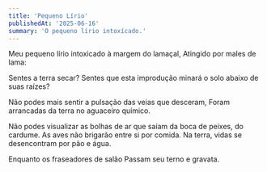 ```yaml
---
title: 'Pequeno Lírio'
publishedAt: '2025-06-16'
summary: 'O pequeno lírio intoxícado.'
---
```


Meu pequeno lírio intoxicado à margem do lamaçal,
Atingido por males de lama:

Sentes a terra secar?
Sentes que esta improdução minará o solo abaixo de suas raízes?

Não podes mais sentir a pulsação das veias que desceram,
Foram arrancadas da terra no aguaceiro químico.

Não podes visualizar as bolhas de ar que saíam da boca de peixes, do cardume.
As aves não brigarão entre si por comida.
Na terra, vidas se desencontram por pão e água.

Enquanto os fraseadores de salão
Passam seu terno e gravata.